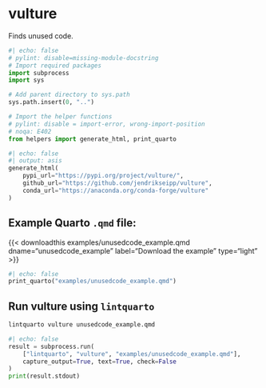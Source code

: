 <hr style="height:0pt; visibility:hidden;" />

# vulture

Finds unused code.

```python
#| echo: false
# pylint: disable=missing-module-docstring
# Import required packages
import subprocess
import sys

# Add parent directory to sys.path
sys.path.insert(0, "..")

# Import the helper functions
# pylint: disable = import-error, wrong-import-position
# noqa: E402
from helpers import generate_html, print_quarto
```

```python
#| echo: false
#| output: asis
generate_html(
    pypi_url="https://pypi.org/project/vulture/",
    github_url="https://github.com/jendrikseipp/vulture",
    conda_url="https://anaconda.org/conda-forge/vulture"
)
```

## Example Quarto `.qmd` file:

{{< downloadthis examples/unusedcode_example.qmd dname="unusedcode_example" label="Download the example" type="light" >}}

:::{.pale-grey}
```python
#| echo: false
print_quarto("examples/unusedcode_example.qmd")
```
:::

## Run vulture using `lintquarto`

```.bash
lintquarto vulture unusedcode_example.qmd
```

:::{.pale-green}
<style>
.cell-output-stdout code {
  word-break: break-word !important;
  white-space: pre-wrap !important;
}
</style>
```python
#| echo: false
result = subprocess.run(
    ["lintquarto", "vulture", "examples/unusedcode_example.qmd"],
    capture_output=True, text=True, check=False
)
print(result.stdout)
```
:::